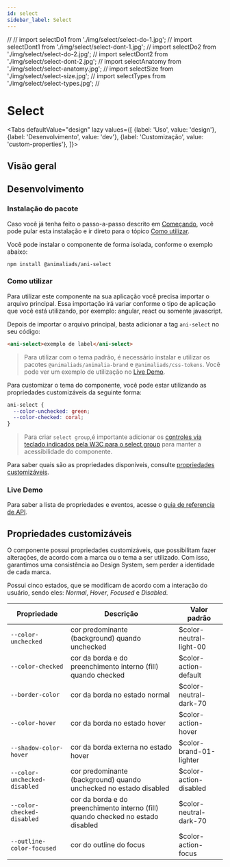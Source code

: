 ```yaml
---
id: select
sidebar_label: Select
---
```



//
// import selectDo1 from './img/select/select-do-1.jpg';
// import selectDont1 from './img/select/select-dont-1.jpg';
// import selectDo2 from './img/select/select-do-2.jpg';
// import selectDont2 from './img/select/select-dont-2.jpg';
// import selectAnatomy from './img/select/select-anatomy.jpg';
// import selectSize from './img/select/select-size.jpg';
// import selectTypes from './img/select/select-types.jpg';
//



# Select

<Tabs
  defaultValue="design"
  lazy
  values={[
    {label: 'Uso', value: 'design'},
    {label: 'Desenvolvimento', value: 'dev'},
    {label: 'Customização', value: 'custom-properties'},
  ]}>

 <TabItem value="design">

## Visão geral


</TabItem>

<TabItem value="dev">

## Desenvolvimento

### Instalação do pacote

Caso você já tenha feito o passo-a-passo descrito em [Começando](?path=/docs/começando--page),
você pode pular esta instalação e ir direto para o tópico [Como utilizar](#como-utilizar).

Você pode instalar o componente de forma isolada, conforme o exemplo abaixo:

```
npm install @animaliads/ani-select
```

### Como utilizar

Para utilizar este componente na sua aplicação você precisa importar o arquivo principal.
Essa importação irá variar conforme o tipo de aplicação que você está utilizando, por exemplo: angular, react ou
somente javascript.

Depois de importar o arquivo principal, basta adicionar a tag `ani-select` no seu código:

```html
<ani-select>exemplo de label</ani-select>
```

> Para utilizar com o tema padrão, é necessário instalar e utilizar os pacotes `@animaliads/animalia-brand`
> e `@animaliads/css-tokens`. Você pode ver um exemplo de utilização no [Live Demo](#live-demo).

Para customizar o tema do componente, você pode estar utilizando as propriedades customizáveis
da seguinte forma:

```css
ani-select {
  --color-unchecked: green;
  --color-checked: coral;
}
```
> Para criar `select group`,é importante adicionar os [controles via teclado indicados pela W3C para o select group](https://www.w3.org/TR/2017/WD-wai-aria-practices-1.1-20170628/examples/select/select-1/select-1.html) para manter a acessibilidade do componente.

Para saber quais são as propriedades disponíveis, consulte [propriedades customizáveis](#propriedades-customizáveis).

### Live Demo

<LiveDemoComponent
  react="https://stackblitz.com/edit/react-ani-select?embed=1&file=src/App.js"
/>

Para saber a lista de propriedades e eventos, acesse o [guia de referencia de API](/docs/api-select--sample).

</TabItem>

  <TabItem value="custom-properties">


## Propriedades customizáveis

O componente possui propriedades customizáveis, que possibilitam fazer alterações, de acordo com a marca ou o tema a ser utilizado. Com isso, garantimos uma consistência ao Design System, sem perder a identidade de cada marca.

Possui cinco estados, que se modificam de acordo com a interação do usuário, sendo eles: _Normal_, _Hover_, _Focused_ e _Disabled_.

| Propriedade                  | Descrição                                                                        | Valor padrão            |
| ---------------------------- | -------------------------------------------------------------------------------- | ----------------------- |
| `--color-unchecked `         | cor predominante (background) quando unchecked                                   | $color-neutral-light-00 |
| `--color-checked`            | cor da borda e do preenchimento interno (fill) quando checked                    | $color-action-default   |
| `--border-color`             | cor da borda no estado normal                                                    | $color-neutral-dark-70  |
| `--color-hover`              | cor da borda no estado hover                                                     | $color-action-hover     |
| `--shadow-color-hover`       | cor da borda externa no estado hover                                             | $color-brand-01-lighter |
| `--color-unchecked-disabled` | cor predominante (background) quando unchecked no estado disabled                | $color-action-disabled  |
| `--color-checked-disabled`   | cor da borda e do preenchimento interno (fill) quando checked no estado disabled | $color-neutral-dark-70  |
| `--outline-color-focused`    | cor do outline do focus                                                          | $color-action-focus     |



</TabItem>
</Tabs>